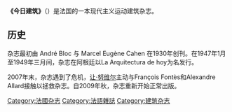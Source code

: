 {{Unreferenced|time=2021-03-19T03:01:10+00:00}}
{{Infobox Magazine
| title          = L'Architecture d'aujourd'hui
| image_file     = 
| image_size     = 
| image_caption  = 
| editor         = 
| frequency      = 双月刊
| category       = [[建筑杂志|建筑杂志]]
| company        = Archipress & Associés
| firstdate      = 1930年
| country        = {{flagicon|FRA}} [[法国|法国]]
| based          = 
| language       = [[法语|法语]][[英语|英语]]
| website        = [http://www.larchitecturedaujourdhui.fr/]
|  issn          = 0003-8695
}}

'''《今日建筑》'''（{{lang-fr|L'Architecture d'aujourd'hui}}）是法国的一本现代主义运动建筑杂志。
== 历史 ==
杂志最初由 André Bloc 与 Marcel Eugène Cahen 在1930年创刊。在1947年1月至1949年三月间，杂志在阿根廷以La Arquitectura de hoy为名发行。

2007年末，杂志遇到了危机，[[让·努维尔|让·努维尔]]主动与François Fontès和Alexandre Allard接触以拯救杂志。自2009年秋，杂志重新开始正常出版。

[[Category:法國杂志|Category:法國杂志]]
[[Category:法語雜誌|Category:法語雜誌]]
[[Category:建筑杂志|Category:建筑杂志]]